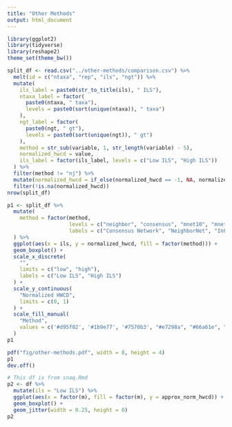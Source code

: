 ---
title: "Other Methods"
output: html_document
---

```{r setup, include=FALSE}
library(ggplot2)
library(tidyverse)
library(reshape2)
theme_set(theme_bw())

split_df <- read.csv("../other-methods/comparison.csv") %>%
  melt(id = c("ntaxa", "rep", "ils", "ngt")) %>%
  mutate(
    ils_label = paste0(str_to_title(ils), " ILS"),
    ntaxa_label = factor(
      paste0(ntaxa, " taxa"),
      levels = paste0(sort(unique(ntaxa)), " taxa")
    ),
    ngt_label = factor(
      paste0(ngt, " gt"),
      levels = paste0(sort(unique(ngt)), " gt")
    ),
    method = str_sub(variable, 1, str_length(variable) - 5),
    normalized_hwcd = value,
    ils_label = factor(ils_label, levels = c("Low ILS", "High ILS"))
  ) %>%
  filter(method != "nj") %>%
  mutate(normalized_hwcd = if_else(normalized_hwcd == -1, NA, normalized_hwcd)) %>%
  filter(!is.na(normalized_hwcd))
nrow(split_df)
```




```{r}
p1 <- split_df %>%
  mutate(
    method = factor(method,
                    levels = c("neighbor", "consensus", "mnet10", "mnet20"),
                    labels = c("Consensus Network", "NeighborNet", "InPhyNet m=10", "InPhyNet m=20"))
  ) %>%
  ggplot(aes(x = ils, y = normalized_hwcd, fill = factor(method))) +
  geom_boxplot() +
  scale_x_discrete(
    "",
    limits = c("low", "high"),
    labels = c("Low ILS", "High ILS")
  ) +
  scale_y_continuous(
    "Normalized HWCD",
    limits = c(0, 1)
  ) +
  scale_fill_manual(
    "Method",
    values = c('#d95f02', '#1b9e77', '#7570b3', "#e7298a", "#66a61e", "#e6ab02")
  )
p1

pdf("fig/other-methods.pdf", width = 8, height = 4)
p1
dev.off()
```


```{r}
# This df is from snaq.Rmd
p2 <- df %>%
  mutate(ils = "Low ILS") %>%
  ggplot(aes(x = factor(m), fill = factor(m), y = approx_norm_hwcd)) +
  geom_boxplot() +
  geom_jitter(width = 0.25, height = 0)
p2
```

















